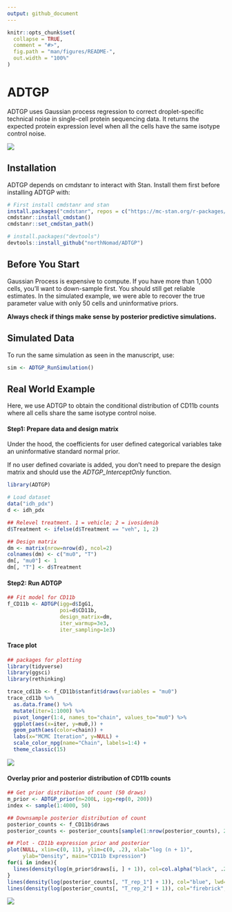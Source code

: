 ```yaml
---
output: github_document
---
```


<!-- README.md is generated from README.Rmd. Please edit that file -->

```r
knitr::opts_chunk$set(
  collapse = TRUE,
  comment = "#>",
  fig.path = "man/figures/README-",
  out.width = "100%"
)
```

# ADTGP

ADTGP uses Gaussian process regression to correct droplet-specific technical noise in single-cell protein sequencing data. It returns the expected protein expression level when all the cells have the same isotype control noise.

![](images/rect47161-2.png)

## Installation

ADTGP depends on cmdstanr to interact with Stan. Install them first before installing ADTGP with:

``` r
# First install cmdstanr and stan
install.packages("cmdstanr", repos = c("https://mc-stan.org/r-packages/", getOption("repos")))
cmdstanr::install_cmdstan()
cmdstanr::set_cmdstan_path()

# install.packages("devtools")
devtools::install_github("northNomad/ADTGP")
```

## Before You Start

Gaussian Process is expensive to compute. If you have more than 1,000 cells, you'll want to down-sample first. You should still get reliable estimates. In the simulated example, we were able to recover the true parameter value with only 50 cells and uninformative priors.

**Always check if things make sense by posterior predictive simulations.**

## Simulated Data

To run the same simulation as seen in the manuscript, use:

```r
sim <- ADTGP_RunSimulation()
```

## Real World Example

Here, we use ADTGP to obtain the conditional distribution of CD11b counts where all cells share the same isotype control noise.

#### Step1: Prepare data and design matrix

Under the hood, the coefficients for user defined categorical variables take an uninformative standard normal prior.

If no user defined covariate is added, you don't need to prepare the design matrix and should use the *ADTGP_InterceptOnly* function.

```r
library(ADTGP)

# Load dataset
data("idh_pdx")
d <- idh_pdx

## Relevel treatment. 1 = vehicle; 2 = ivosidenib
d$Treatment <- ifelse(d$Treatment == "veh", 1, 2)

## Design matrix
dm <- matrix(nrow=nrow(d), ncol=2)
colnames(dm) <- c("mu0", "T")
dm[, "mu0"] <- 1
dm[, "T"] <- d$Treatment
```

#### Step2: Run ADTGP

```r
## Fit model for CD11b
f_CD11b <- ADTGP(igg=d$IgG1,
                 poi=d$CD11b,
                 design_matrix=dm,
                 iter_warmup=3e3,
                 iter_sampling=1e3)
```

#### Trace plot

```r
## packages for plotting
library(tidyverse)
library(ggsci)
library(rethinking)

trace_cd11b <- f_CD11b$stanfit$draws(variables = "mu0")
trace_cd11b %>%
  as.data.frame() %>%
  mutate(iter=1:1000) %>%
  pivot_longer(1:4, names_to="chain", values_to="mu0") %>%
  ggplot(aes(x=iter, y=mu0,)) +
  geom_path(aes(color=chain)) +
  labs(x="MCMC Iteration", y=NULL) +
  scale_color_npg(name="Chain", labels=1:4) +
  theme_classic(15)
```

![](images/p_trace_cd11b.png)

#### Overlay prior and posterior distribution of CD11b counts

```r
## Get prior distribution of count (50 draws)
m_prior <- ADTGP_prior(n=200L, igg=rep(0, 200))
index <- sample(1:4000, 50) 

## Downsample posterior distribution of count
posterior_counts <- f_CD11b$draws
posterior_counts <- posterior_counts[sample(1:nrow(posterior_counts), 200), ]

## Plot - CD11b expression prior and posterior
plot(NULL, xlim=c(0, 11), ylim=c(0, .2), xlab="log (n + 1)",
     ylab="Density", main="CD11b Expression")
for(i in index){
  lines(density(log(m_prior$draws[i, ] + 1)), col=col.alpha("black", .2))
}
lines(density(log(posterior_counts[, "T_rep_1"] + 1)), col="blue", lwd=2)
lines(density(log(posterior_counts[, "T_rep_2"] + 1)), col="firebrick", lwd=2)

```

![](images/density_cd11b_model.png)
